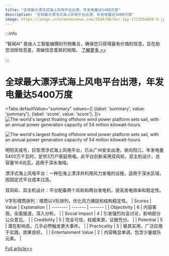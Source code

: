 ```yaml
---
title: "全球最大漂浮式海上风电平台出港，年发电量达5400万度"
description: "全球最大漂浮式海上风电平台出港，年发电量达5400万度"
image: https://image.informedainews.com/2024/08/Soc-1py-1723554050-0.jpg
---
```



:::info

“智闻AI“ 是由人工智能编撰的刊物集合，确保您只获得最有价值的信息，旨在助您消除信息差，突破信息茧房的局限。  [了解更多 >>](/)

:::

# 全球最大漂浮式海上风电平台出港，年发电量达5400万度


<Tabs
	defaultValue="summary"
	values={[
	{label: 'summary', value: 'summary'},
	{label: 'score', value: 'score'},
]}>
<TabItem value="summary">
<img
  src="https://image.informedainews.com/2024/08/Soc-1py-1723554050-0.jpg"
  alt="The world's largest floating offshore wind power platform sets sail, with an annual power generation capacity of 54 million kilowatt-hours."
/>

<img
  src="https://image.informedainews.com/2024/08/Soc-2zl-1723554050-1.jpg"
  alt="The world's largest floating offshore wind power platform sets sail, with an annual power generation capacity of 54 million kilowatt-hours."
/>



明阳天成号，巨型漂浮式海上风电平台，已从广州安全出港，驶向阳江。年发电量5400万千瓦时，足供3万户家庭用电。此平台创新采用双风轮、双主机设计，总容量16.6兆瓦，适用于深水海域。

漂浮式海上风电平台：一种在海上漂浮并利用风力发电的设施，适用于深水区域，因固定式平台成本过高。

双风轮、双主机设计：平台配备两个风轮和两台发电机，提高发电效率和稳定性。

V字形塔筒排列：塔筒以V形排列，优化风力捕捉和结构稳定性。
</TabItem>
<TabItem value="score">
	| Scores     | Value   | Explanation |
	| -------- | ------- | ------- |
	| Objectivity  | 6    | 内容客观，全面报道，深入分析。    |
	| Social Impact | 4     | 引发强烈社会讨论，影响部分公众意见。    |
	| Credibility    | 5    | 完全可信，权威来源，证据充分。    |
	| Potential    | 5    | 潜在影响高，几乎必然触发更大事件。    |
	| Practicality    | 5    | 极其实用，广泛应用于实践，效果良好。    |
	| Entertainment Value    | 2    | 内容略显单调，包含少量娱乐元素。    |
</TabItem>
</Tabs>

[Full article>>](https://www.cnbeta.com.tw/articles/tech/1441783.htm)
